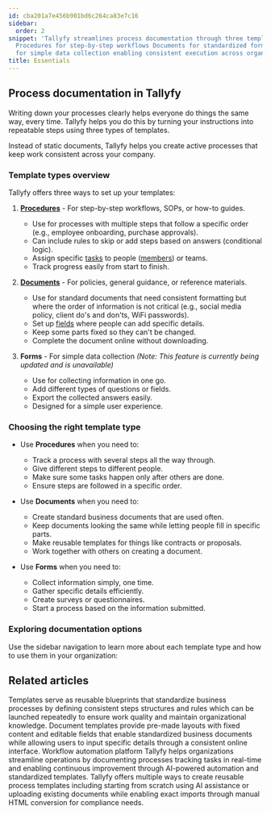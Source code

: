 ```yaml
---
id: cba201a7e456b901bd6c264ca83e7c16
sidebar:
  order: 2
snippet: 'Tallyfy streamlines process documentation through three template types:
  Procedures for step-by-step workflows Documents for standardized forms and Forms
  for simple data collection enabling consistent execution across organizations.'
title: Essentials
---
```


## Process documentation in Tallyfy

Writing down your processes clearly helps everyone do things the same way, every time. Tallyfy helps you do this by turning your instructions into repeatable steps using three types of templates.

Instead of static documents, Tallyfy helps you create active processes that keep work consistent across your company.

### Template types overview

Tallyfy offers three ways to set up your templates:

1. **[Procedures](/products/pro/documenting/templates/)** - For step-by-step workflows, SOPs, or how-to guides.
   - Use for processes with multiple steps that follow a specific order (e.g., employee onboarding, purchase approvals).
   - Can include rules to skip or add steps based on answers (conditional logic).
   - Assign specific [tasks](/products/pro/tracking-and-tasks/tasks/) to people ([members](/products/pro/documenting/members/)) or teams.
   - Track progress easily from start to finish.

2. **[Documents](/products/pro/documenting/documents/)** - For policies, general guidance, or reference materials.
   - Use for standard documents that need consistent formatting but where the order of information is not critical (e.g., social media policy, client do's and don'ts, WiFi passwords).
   - Set up [fields](/products/pro/tracking-and-tasks/tasks/what-are-form-fields-in-tallyfy/) where people can add specific details.
   - Keep some parts fixed so they can't be changed.
   - Complete the document online without downloading.

3. **Forms** - For simple data collection *(Note: This feature is currently being updated and is unavailable)*
   - Use for collecting information in one go.
   - Add different types of questions or fields.
   - Export the collected answers easily.
   - Designed for a simple user experience.

### Choosing the right template type

- Use **Procedures** when you need to:
  - Track a process with several steps all the way through.
  - Give different steps to different people.
  - Make sure some tasks happen only after others are done.
  - Ensure steps are followed in a specific order.

- Use **Documents** when you need to:
  - Create standard business documents that are used often.
  - Keep documents looking the same while letting people fill in specific parts.
  - Make reusable templates for things like contracts or proposals.
  - Work together with others on creating a document.

- Use **Forms** when you need to:
  - Collect information simply, one time.
  - Gather specific details efficiently.
  - Create surveys or questionnaires.
  - Start a process based on the information submitted.

### Exploring documentation options

Use the sidebar navigation to learn more about each template type and how to use them in your organization:


<PageTree />


## Related articles
<CardGrid>
<LinkTitleCard header="<b>Documenting > Templates</b>" href="/products/pro/documenting/templates/" > Templates serve as reusable blueprints that standardize business processes by defining consistent steps structures and rules which can be launched repeatedly to ensure work quality and maintain organizational knowledge. </LinkTitleCard>
<LinkTitleCard header="<b>Documenting > Documents</b>" href="/products/pro/documenting/documents/" > Document templates provide pre-made layouts with fixed content and editable fields that enable standardized business documents while allowing users to input specific details through a consistent online interface. </LinkTitleCard>
<LinkTitleCard header="<b>Introduction</b>" href="/products/pro/" > Workflow automation platform Tallyfy helps organizations streamline operations by documenting processes tracking tasks in real-time and enabling continuous improvement through AI-powered automation and standardized templates. </LinkTitleCard>
<LinkTitleCard header="<b>Templates > Create a template</b>" href="/products/pro/documenting/templates/create-template/" > Tallyfy offers multiple ways to create reusable process templates including starting from scratch using AI assistance or uploading existing documents while enabling exact imports through manual HTML conversion for compliance needs. </LinkTitleCard>
</CardGrid>